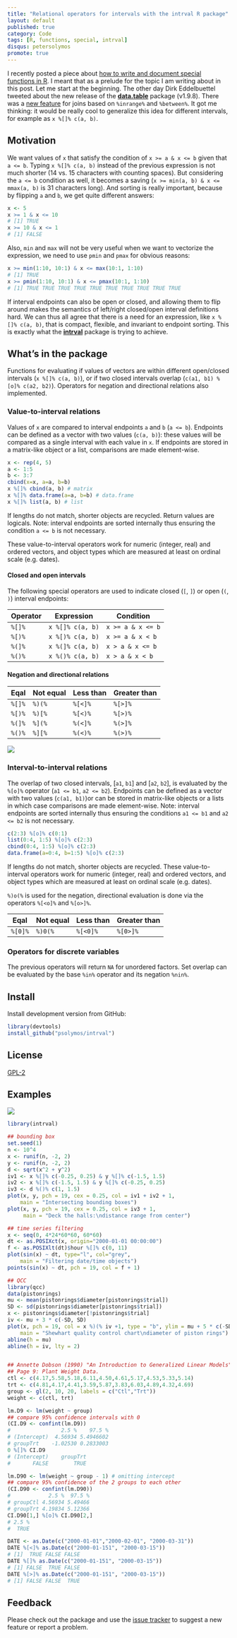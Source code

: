 ```yaml
---
title: "Relational operators for intervals with the intrval R package"
layout: default
published: true
category: Code
tags: [R, functions, special, intrval]
disqus: petersolymos
promote: true
---
```


I recently posted a piece about [how to write and document special functions in R](link.here). I meant that as a prelude for the topic I am writing about in this post. Let me start at the beginning. The other day Dirk Eddelbuettel tweeted about the new release of the [**data.table**](https://cran.r-project.org/package=data.table) package (v1.9.8). 
There was a [new feature](https://cran.r-project.org/web/packages/data.table/news.html) for joins based on `%inrange%` and `%between%`. It got me thinking: it would be really cool to generalize this idea for different intervals, for example as `x %[]% c(a, b)`.

## Motivation

We want values of `x` that satisfy the condition of `x >= a & x <= b` given that `a <= b`. Typing `x %[]% c(a, b)` instead of the previous expression is not much shorter (14 vs. 15 characters with counting spaces). But considering the `a <= b` condition as well, it becomes a saving (`x >= min(a, b) & x <= mmax(a, b)` is 31 characters long). And sorting is really important, because by flipping `a` and `b`, we get quite different answers: 

```R
x <- 5
x >= 1 & x <= 10
# [1] TRUE
x >= 10 & x <= 1
# [1] FALSE
```

Also, `min` and `max` will not be very useful when we want to vectorize the expression, we need to use `pmin` and `pmax` for obvious reasons:

```R
x >= min(1:10, 10:1) & x <= max(10:1, 1:10)
# [1] TRUE
x >= pmin(1:10, 10:1) & x <= pmax(10:1, 1:10)
# [1] TRUE TRUE TRUE TRUE TRUE TRUE TRUE TRUE TRUE TRUE
```

If interval endpoints can also be open or closed, and allowing them to flip around makes the semantics of left/right closed/open interval definitions hard. We can thus all agree that there is a need for an expression, like `x %[]% c(a, b)`, that is compact, flexible, and invariant to endpoint sorting. This is exactly what the [**intrval**](https://github.com/psolymos/intrval) package is trying to achieve.

## What's in the package

Functions for evaluating if values of vectors are within 
different open/closed intervals
(`x %[]% c(a, b)`), or if two closed
intervals overlap (`c(a1, b1) %[o]% c(a2, b2)`).
Operators for negation and directional relations also implemented.

### Value-to-interval relations

Values of `x` are compared to interval endpoints `a` and `b` (`a <= b`).
Endpoints can be defined as a vector with two values (`c(a, b)`): these values will be compared as a single interval with each value in `x`.
If endpoints are stored in a matrix-like object or a list,
comparisons are made element-wise. 

```R
x <- rep(4, 5)
a <- 1:5
b <- 3:7
cbind(x=x, a=a, b=b)
x %[]% cbind(a, b) # matrix
x %[]% data.frame(a=a, b=b) # data.frame
x %[]% list(a, b) # list
```

If lengths do not match, shorter objects are recycled. Return values are logicals.
Note: interval endpoints are sorted internally thus ensuring the condition
`a <= b` is not necessary.

These value-to-interval operators work for numeric (integer, real) and ordered vectors, and object types which are measured at least on ordinal scale (e.g. dates).

#### Closed and open intervals

The following special operators are used to indicate closed (`[`, `]`) or open (`(`, `)`) interval endpoints:

Operator | Expression       | Condition
---------|------------------|-------------------
 `%[]%`  | `x %[]% c(a, b)` | `x >= a & x <= b`
 `%[)%`  | `x %[)% c(a, b)` | `x >= a & x < b`
 `%(]%`  | `x %(]% c(a, b)` | `x > a & x <= b`
 `%()%`  | `x %()% c(a, b)` | `x > a & x < b`

#### Negation and directional relations

Eqal     | Not equal | Less than | Greater than
---------|-----------|-----------|----------------
 `%[]%`  | `%)(%`    | `%[<]%`   | `%[>]%`
 `%[)%`  | `%)[%`    | `%[<)%`   | `%[>)%`
 `%(]%`  | `%](%`    | `%(<]%`   | `%(>]%`
 `%()%`  | `%][%`    | `%(<)%`   | `%(>)%`

![](https://github.com/psolymos/intrval/raw/master/extras/intrval.png)


### Interval-to-interval relations

The overlap of two closed intervals, [`a1`, `b1`] and [`a2`, `b2`],
is evaluated by the `%[o]%` operator (`a1 <= b1`, `a2 <= b2`). 
Endpoints can be defined as a vector with two values
(`c(a1, b1)`)or can be stored in matrix-like objects or a lists
in which case comparisons are made element-wise.
Note: interval endpoints
are sorted internally thus ensuring the conditions
`a1 <= b1` and `a2 <= b2` is not necessary.

```R
c(2:3) %[o]% c(0:1)
list(0:4, 1:5) %[o]% c(2:3)
cbind(0:4, 1:5) %[o]% c(2:3)
data.frame(a=0:4, b=1:5) %[o]% c(2:3)
```

If lengths do not match, shorter objects are recycled.
These value-to-interval operators work for numeric (integer, real)
and ordered vectors, and object types which are measured at
least on ordinal scale (e.g. dates).

`%)o(%` is used for the negation,
directional evaluation is done via the operators `%[<o]%` and `%[o>]%`.

Eqal      | Not equal  | Less than  | Greater than
----------|------------|------------|----------------
 `%[0]%`  | `%)0(%`    | `%[<0]%`   | `%[0>]%`

### Operators for discrete variables

The previous operators will return `NA` for unordered factors.
Set overlap can be evaluated by the base `%in%` operator and its negation
`%nin%`.

## Install

Install development version from GitHub:

```R
library(devtools)
install_github("psolymos/intrval")
```

## License

[GPL-2](https://www.gnu.org/licenses/old-licenses/gpl-2.0.en.html)

## Examples

![](https://github.com/psolymos/intrval/raw/master/extras/examples.png)

```R
library(intrval)

## bounding box
set.seed(1)
n <- 10^4
x <- runif(n, -2, 2)
y <- runif(n, -2, 2)
d <- sqrt(x^2 + y^2)
iv1 <- x %[]% c(-0.25, 0.25) & y %[]% c(-1.5, 1.5)
iv2 <- x %[]% c(-1.5, 1.5) & y %[]% c(-0.25, 0.25)
iv3 <- d %()% c(1, 1.5)
plot(x, y, pch = 19, cex = 0.25, col = iv1 + iv2 + 1,
    main = "Intersecting bounding boxes")
plot(x, y, pch = 19, cex = 0.25, col = iv3 + 1,
     main = "Deck the halls:\ndistance range from center")

## time series filtering
x <- seq(0, 4*24*60*60, 60*60)
dt <- as.POSIXct(x, origin="2000-01-01 00:00:00")
f <- as.POSIXlt(dt)$hour %[]% c(0, 11)
plot(sin(x) ~ dt, type="l", col="grey",
    main = "Filtering date/time objects")
points(sin(x) ~ dt, pch = 19, col = f + 1)

## QCC
library(qcc)
data(pistonrings)
mu <- mean(pistonrings$diameter[pistonrings$trial])
SD <- sd(pistonrings$diameter[pistonrings$trial])
x <- pistonrings$diameter[!pistonrings$trial]
iv <- mu + 3 * c(-SD, SD)
plot(x, pch = 19, col = x %)(% iv +1, type = "b", ylim = mu + 5 * c(-SD, SD),
    main = "Shewhart quality control chart\ndiameter of piston rings")
abline(h = mu)
abline(h = iv, lty = 2)


## Annette Dobson (1990) "An Introduction to Generalized Linear Models".
## Page 9: Plant Weight Data.
ctl <- c(4.17,5.58,5.18,6.11,4.50,4.61,5.17,4.53,5.33,5.14)
trt <- c(4.81,4.17,4.41,3.59,5.87,3.83,6.03,4.89,4.32,4.69)
group <- gl(2, 10, 20, labels = c("Ctl","Trt"))
weight <- c(ctl, trt)

lm.D9 <- lm(weight ~ group)
## compare 95% confidence intervals with 0
(CI.D9 <- confint(lm.D9))
#                2.5 %    97.5 %
# (Intercept)  4.56934 5.4946602
# groupTrt    -1.02530 0.2833003
0 %[]% CI.D9
# (Intercept)    groupTrt
#       FALSE        TRUE

lm.D90 <- lm(weight ~ group - 1) # omitting intercept
## compare 95% confidence of the 2 groups to each other
(CI.D90 <- confint(lm.D90))
#            2.5 %  97.5 %
# groupCtl 4.56934 5.49466
# groupTrt 4.19834 5.12366
CI.D90[1,] %[o]% CI.D90[2,]
# 2.5 %
#  TRUE

DATE <- as.Date(c("2000-01-01","2000-02-01", "2000-03-31"))
DATE %[<]% as.Date(c("2000-01-151", "2000-03-15"))
# [1]  TRUE FALSE FALSE
DATE %[]% as.Date(c("2000-01-151", "2000-03-15"))
# [1] FALSE  TRUE FALSE
DATE %[>]% as.Date(c("2000-01-151", "2000-03-15"))
# [1] FALSE FALSE  TRUE
```

## Feedback

Please check out the package and use the [issue tracker](https://github.com/psolymos/intrval/issues)
to suggest a new feature or report a problem.
